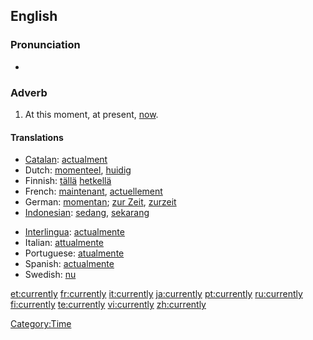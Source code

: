 ==English==

===Pronunciation===
*{{audio|en-us-currently.ogg|Audio (US)}}


===Adverb===
{{en-adv}}

# At this moment, at present, [[now]].

====Translations====
{{top}}
*[[Catalan]]: [[actualment]]
*Dutch: [[momenteel]], [[huidig]]
*Finnish: [[tällä]] [[hetkellä]]
*French: [[maintenant]], [[actuellement]]
*German: [[momentan]]; [[zur Zeit]], [[zurzeit]]
*[[Indonesian]]: [[sedang]], [[sekarang]]
{{mid}}
*[[Interlingua]]: [[actualmente]]
*Italian: [[attualmente]]
*Portuguese: [[atualmente]]
*Spanish: [[actualmente]]
*Swedish: [[nu]]
{{bottom}}

[[Category:Time]]

[[et:currently]]
[[fr:currently]]
[[it:currently]]
[[ja:currently]]
[[pt:currently]]
[[ru:currently]]
[[fi:currently]]
[[te:currently]]
[[vi:currently]]
[[zh:currently]]